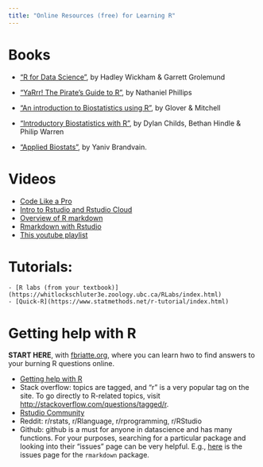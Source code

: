 ```yaml
---
title: "Online Resources (free) for Learning R"
---
```


# Books


   - ["R for Data Science"](https://r4ds.had.co.nz/), by Hadley Wickham & Garrett Grolemund

  - ["YaRrr! The Pirate’s Guide to R"](https://bookdown.org/ndphillips/YaRrr/), by Nathaniel Phillips
    
  - ["An introduction to Biostatistics using R"](https://waveland.com/Glover-Mitchell/r-guide.pdf), by Glover & Mitchell

  - ["Introductory Biostatistics with R"](https://tuos-bio-data-skills.github.io/intro-stats-book/), by Dylan Childs, Bethan  Hindle &  Philip Warren
    
  - ["Applied Biostats"](https://ybrandvain.github.io/biostats/), by Yaniv Brandvain.


# Videos

  - [Code Like a Pro](https://www.youtube.com/watch?embed=no&v=91LmBj29-Sc&list=PLA3ArwPxU4My_bKb7bJrb78aq5Gx1rTfs&index=7)
  - [Intro to Rstudio and Rstudio Cloud](https://www.youtube.com/watch?embed=no&v=mcTB7h9lpCg&list=PLA3ArwPxU4My_bKb7bJrb78aq5Gx1rTfs&index=8&ab_channel=JoshuaFrench)
  - [Overview of R markdown](https://www.youtube.com/watch?embed=no&v=mcTB7h9lpCg&list=PLA3ArwPxU4My_bKb7bJrb78aq5Gx1rTfs&index=8&ab_channel=JoshuaFrench)
  - [Rmarkdown with Rstudio](https://www.youtube.com/watch?embed=no&v=DNS7i2m4sB0&list=PLA3ArwPxU4My_bKb7bJrb78aq5Gx1rTfs&index=9&t=2s&ab_channel=RogerPeng)
  - [This youtube playlist](https://www.youtube.com/playlist?embed=no&list=PLA3ArwPxU4MxphgeREPfnxznb8llUtTzX)


# Tutorials:

    - [R labs (from your textbook)](https://whitlockschluter3e.zoology.ubc.ca/RLabs/index.html)
    - [Quick-R](https://www.statmethods.net/r-tutorial/index.html)

# Getting help with R

**START HERE**, with [fbriatte.org](https://f.briatte.org/r/asking-r-questions), where you can learn hwo to find answers to your burning R questions online. 

 - [Getting help with R](https://www.r-project.org/help.html)
 - Stack overflow: topics are tagged, and “r” is a very popular tag on the site. To go directly to R-related topics, visit [http://stackoverflow.com/questions/tagged/r]([http://stackoverflow.com/questions/tagged/r). 
 - [Rstudio Community](https://community.rstudio.com/)
 - Reddit: r/rstats, r/Rlanguage, r/rprogramming, r/RStudio
 - Github: github is a must for anyone in datascience and has many functions. For your purposes, searching for a particular package and looking into their "issues" page can be very helpful. E.g., [here](https://github.com/rstudio/rmarkdown/issues) is the issues page for the `rmarkdown` package.

